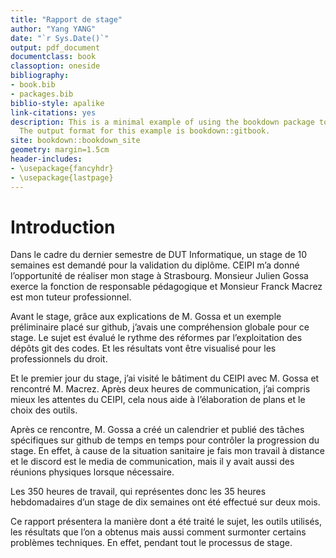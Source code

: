 ```yaml
--- 
title: "Rapport de stage"
author: "Yang YANG"
date: "`r Sys.Date()`"
output: pdf_document
documentclass: book
classoption: oneside
bibliography:
- book.bib
- packages.bib
biblio-style: apalike
link-citations: yes
description: This is a minimal example of using the bookdown package to write a book.
  The output format for this example is bookdown::gitbook.
site: bookdown::bookdown_site
geometry: margin=1.5cm
header-includes:
- \usepackage{fancyhdr}
- \usepackage{lastpage}
---
```


# Introduction

Dans le cadre du dernier semestre de DUT Informatique, un stage de 10 semaines est demandé pour la validation du diplôme. CEIPI m’a donné l’opportunité de réaliser mon stage à Strasbourg. Monsieur Julien Gossa exerce la fonction de responsable pédagogique et Monsieur Franck Macrez est mon tuteur professionnel.  

Avant le stage, grâce aux explications de M. Gossa et un exemple préliminaire placé sur github, j'avais une compréhension globale pour ce stage. Le sujet est évalué le rythme des réformes par l’exploitation des dépôts git des codes. Et les résultats vont être visualisé pour les professionnels du droit.

Et le premier jour du stage, j'ai visité le bâtiment du CEIPI avec M. Gossa et rencontré M.  Macrez. Après deux heures de communication, j'ai compris mieux les attentes du CEIPI, cela nous aide à l’élaboration de plans et le choix des outils.

Après ce rencontre, M. Gossa a créé un calendrier et publié des tâches spécifiques sur github de temps en temps pour contrôler la progression du stage. En effet, à cause de la situation sanitaire je fais mon travail à distance et le discord est le media de communication, mais il y avait aussi des réunions physiques lorsque nécessaire.

Les 350 heures de travail, qui représentes donc les 35 heures hebdomadaires d’un stage de dix semaines ont été effectué sur deux mois. 

Ce rapport présentera la manière dont a été traité le sujet, les outils utilisés, les résultats que l’on a obtenus mais aussi comment surmonter certains problèmes techniques. En effet, pendant tout le processus de stage.
 
